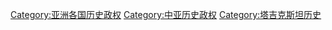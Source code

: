 [[Category:亚洲各国历史政权|Category:亚洲各国历史政权]]
[[Category:中亚历史政权|Category:中亚历史政权]]
[[Category:塔吉克斯坦历史|Category:塔吉克斯坦历史]]